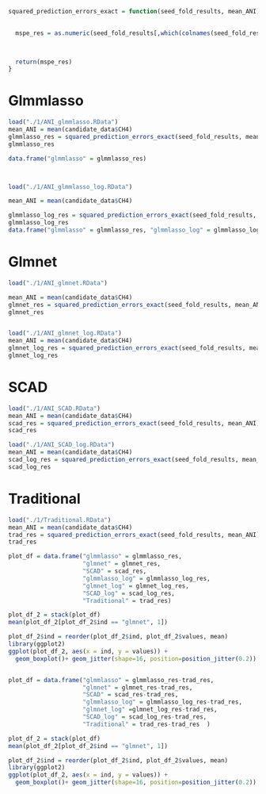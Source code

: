 

```r
squared_prediction_errors_exact = function(seed_fold_results, mean_ANI){

  
  mspe_res = as.numeric(seed_fold_results[,which(colnames(seed_fold_results) == "MSPE")])

 

  return(mspe_res)
}
```



# Glmmlasso
```r
load("./1/ANI_glmmlasso.RData")
mean_ANI = mean(candidate_data$CH4)
glmmlasso_res = squared_prediction_errors_exact(seed_fold_results, mean_ANI)
glmmlasso_res

data.frame("glmmlasso" = glmmlasso_res)



load("./1/ANI_glmmlasso_log.RData")

mean_ANI = mean(candidate_data$CH4)

glmmlasso_log_res = squared_prediction_errors_exact(seed_fold_results, mean_ANI)
glmmlasso_log_res
data.frame("glmmlasso" = glmmlasso_res, "glmmlasso_log" = glmmlasso_log_res)


```

# Glmnet
```r
load("./1/ANI_glmnet.RData")

mean_ANI = mean(candidate_data$CH4)
glmnet_res = squared_prediction_errors_exact(seed_fold_results, mean_ANI)
glmnet_res


load("./1/ANI_glmnet_log.RData")
mean_ANI = mean(candidate_data$CH4)
glmnet_log_res = squared_prediction_errors_exact(seed_fold_results, mean_ANI)
glmnet_log_res
```
# SCAD
```r
load("./1/ANI_SCAD.RData")
mean_ANI = mean(candidate_data$CH4)
scad_res = squared_prediction_errors_exact(seed_fold_results, mean_ANI)
scad_res

load("./1/ANI_SCAD_log.RData")
mean_ANI = mean(candidate_data$CH4)
scad_log_res = squared_prediction_errors_exact(seed_fold_results, mean_ANI)
scad_log_res
```

# Traditional
```r
load("./1/Traditional.RData")
mean_ANI = mean(candidate_data$CH4)
trad_res = squared_prediction_errors_exact(seed_fold_results, mean_ANI)
trad_res


```




```r
plot_df = data.frame("glmmlasso" = glmmlasso_res, 
                     "glmnet" = glmnet_res,
                     "SCAD" = scad_res,
                     "glmmlasso_log" = glmmlasso_log_res, 
                     "glmnet_log" = glmnet_log_res,
                     "SCAD_log" = scad_log_res,
                     "Traditional" = trad_res)

plot_df_2 = stack(plot_df)
mean(plot_df_2[plot_df_2$ind == "glmnet", 1])

plot_df_2$ind = reorder(plot_df_2$ind, plot_df_2$values, mean)
library(ggplot2)
ggplot(plot_df_2, aes(x = ind, y = values)) +
  geom_boxplot()+ geom_jitter(shape=16, position=position_jitter(0.2))



```
```r
plot_df = data.frame("glmmlasso" = glmmlasso_res-trad_res, 
                     "glmnet" = glmnet_res-trad_res,
                     "SCAD" = scad_res-trad_res,
                     "glmmlasso_log" = glmmlasso_log_res-trad_res, 
                     "glmnet_log" =glmnet_log_res-trad_res,
                     "SCAD_log" = scad_log_res-trad_res,
                     "Traditional" = trad_res-trad_res  )

plot_df_2 = stack(plot_df)
mean(plot_df_2[plot_df_2$ind == "glmnet", 1])

plot_df_2$ind = reorder(plot_df_2$ind, plot_df_2$values, mean)
library(ggplot2)
ggplot(plot_df_2, aes(x = ind, y = values)) +
  geom_boxplot()+ geom_jitter(shape=16, position=position_jitter(0.2))
```

